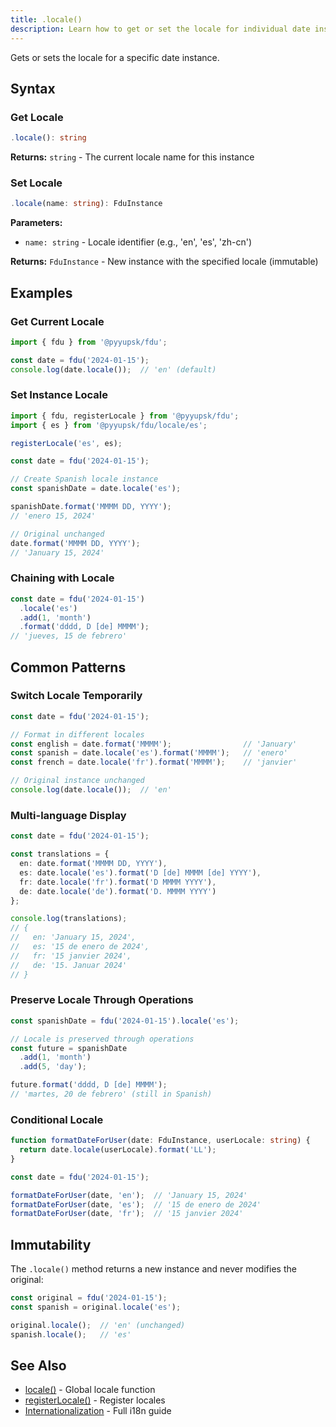 ```yaml
---
title: .locale()
description: Learn how to get or set the locale for individual date instances using the immutable .locale() method. Switch between languages temporarily, create multi-language displays, preserve locale through operations, and implement conditional locale formatting with comprehensive chaining examples.
---
```


Gets or sets the locale for a specific date instance.

## Syntax

### Get Locale

```typescript
.locale(): string
```

**Returns:** `string` - The current locale name for this instance

### Set Locale

```typescript
.locale(name: string): FduInstance
```

**Parameters:**
- `name: string` - Locale identifier (e.g., 'en', 'es', 'zh-cn')

**Returns:** `FduInstance` - New instance with the specified locale (immutable)

## Examples

### Get Current Locale

```typescript
import { fdu } from '@pyyupsk/fdu';

const date = fdu('2024-01-15');
console.log(date.locale());  // 'en' (default)
```

### Set Instance Locale

```typescript
import { fdu, registerLocale } from '@pyyupsk/fdu';
import { es } from '@pyyupsk/fdu/locale/es';

registerLocale('es', es);

const date = fdu('2024-01-15');

// Create Spanish locale instance
const spanishDate = date.locale('es');

spanishDate.format('MMMM DD, YYYY');
// 'enero 15, 2024'

// Original unchanged
date.format('MMMM DD, YYYY');
// 'January 15, 2024'
```

### Chaining with Locale

```typescript
const date = fdu('2024-01-15')
  .locale('es')
  .add(1, 'month')
  .format('dddd, D [de] MMMM');
// 'jueves, 15 de febrero'
```

## Common Patterns

### Switch Locale Temporarily

```typescript
const date = fdu('2024-01-15');

// Format in different locales
const english = date.format('MMMM');                // 'January'
const spanish = date.locale('es').format('MMMM');   // 'enero'
const french = date.locale('fr').format('MMMM');    // 'janvier'

// Original instance unchanged
console.log(date.locale());  // 'en'
```

### Multi-language Display

```typescript
const date = fdu('2024-01-15');

const translations = {
  en: date.format('MMMM DD, YYYY'),
  es: date.locale('es').format('D [de] MMMM [de] YYYY'),
  fr: date.locale('fr').format('D MMMM YYYY'),
  de: date.locale('de').format('D. MMMM YYYY')
};

console.log(translations);
// {
//   en: 'January 15, 2024',
//   es: '15 de enero de 2024',
//   fr: '15 janvier 2024',
//   de: '15. Januar 2024'
// }
```

### Preserve Locale Through Operations

```typescript
const spanishDate = fdu('2024-01-15').locale('es');

// Locale is preserved through operations
const future = spanishDate
  .add(1, 'month')
  .add(5, 'day');

future.format('dddd, D [de] MMMM');
// 'martes, 20 de febrero' (still in Spanish)
```

### Conditional Locale

```typescript
function formatDateForUser(date: FduInstance, userLocale: string) {
  return date.locale(userLocale).format('LL');
}

const date = fdu('2024-01-15');

formatDateForUser(date, 'en');  // 'January 15, 2024'
formatDateForUser(date, 'es');  // '15 de enero de 2024'
formatDateForUser(date, 'fr');  // '15 janvier 2024'
```

## Immutability

The `.locale()` method returns a new instance and never modifies the original:

```typescript
const original = fdu('2024-01-15');
const spanish = original.locale('es');

original.locale();  // 'en' (unchanged)
spanish.locale();   // 'es'
```

## See Also

- [locale()](/docs/api/locale/global) - Global locale function
- [registerLocale()](/docs/api/locale/register-locale) - Register locales
- [Internationalization](/docs/i18n) - Full i18n guide
